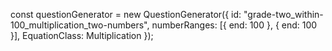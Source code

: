 
const questionGenerator = new QuestionGenerator({
	id: "grade-two_within-100_multiplication_two-numbers",
    numberRanges: [{ end: 100 }, { end: 100 }],
	EquationClass: Multiplication
});

<Meta title={questionGenerator.getName()} parameters={defaultDocParams()} />

<Title>{questionGenerator.getTitle()}</Title>

<Canvas className="custom-docs-story">
	<QuizContainer questionGenerator={questionGenerator} />
</Canvas>
